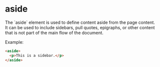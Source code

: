 
# aside
<Separator />
The `aside` element is used to define content aside from the page content. It can be used to include sidebars, pull quotes, epigraphs, or other content that is not part of the main flow of the document.

Example:
```html
<aside>
  <p>This is a sidebar.</p>
</aside>
```
